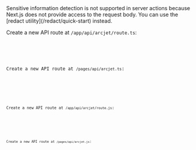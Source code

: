 
<Aside type="note">
  Sensitive information detection is not supported in server actions because
  Next.js does not provide access to the request body. You can use the [redact
  utility](/redact/quick-start) instead.
</Aside>

<SelectableContent client:load syncKey="language" frameworkSwitcher>
<div slot="TS (App)" slotIdx="1">

Create a new API route at `/app/api/arcjet/route.ts`:

<Code
  code={Step3AppTS}
  lang="ts"
  title="/app/api/arcjet/route.ts"
/>
</div>
<div slot="TS (Pages)" slotIdx="2">

Create a new API route at `/pages/api/arcjet.ts`:

<Code
  code={Step3PagesTS}
  lang="ts"
  title="/pages/api/arcjet.ts"
/>
</div>
<div slot="JS (App)" slotIdx="3">

Create a new API route at `/app/api/arcjet/route.js`:

<Code
  code={Step3AppJS}
  lang="js"
  title="/app/api/arcjet/route.js"
/>
</div>
<div slot="JS (Pages)" slotIdx="4">

Create a new API route at `/pages/api/arcjet.js`:

<Code
  code={Step3PagesJS}
  lang="js"
  title="/pages/api/arcjet.js"
/>
</div>
</SelectableContent>
